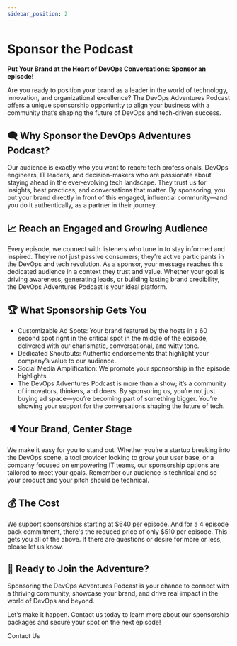```yaml
---
sidebar_position: 2
---
```


# Sponsor the Podcast

**Put Your Brand at the Heart of DevOps Conversations: Sponsor an episode!**

Are you ready to position your brand as a leader in the world of technology, innovation, and organizational excellence? The DevOps Adventures Podcast offers a unique sponsorship opportunity to align your business with a community that’s shaping the future of DevOps and tech-driven success.

## 🗨 Why Sponsor the DevOps Adventures Podcast?
Our audience is exactly who you want to reach: tech professionals, DevOps engineers, IT leaders, and decision-makers who are passionate about staying ahead in the ever-evolving tech landscape. They trust us for insights, best practices, and conversations that matter. By sponsoring, you put your brand directly in front of this engaged, influential community—and you do it authentically, as a partner in their journey.

## 📈 Reach an Engaged and Growing Audience
Every episode, we connect with listeners who tune in to stay informed and inspired. They’re not just passive consumers; they’re active participants in the DevOps and tech revolution. As a sponsor, your message reaches this dedicated audience in a context they trust and value. Whether your goal is driving awareness, generating leads, or building lasting brand credibility, the DevOps Adventures Podcast is your ideal platform.

## 🏆 What Sponsorship Gets You
* Customizable Ad Spots: Your brand featured by the hosts in a 60 second spot right in the critical spot in the middle of the episode, delivered with our charismatic, conversational, and witty tone.
* Dedicated Shoutouts: Authentic endorsements that highlight your company’s value to our audience.
* Social Media Amplification: We promote your sponsorship in the episode highlights.
* The DevOps Adventures Podcast is more than a show; it’s a community of innovators, thinkers, and doers. By sponsoring us, you’re not just buying ad space—you’re becoming part of something bigger. You’re showing your support for the conversations shaping the future of tech.

## 🔈Your Brand, Center Stage
We make it easy for you to stand out. Whether you’re a startup breaking into the DevOps scene, a tool provider looking to grow your user base, or a company focused on empowering IT teams, our sponsorship options are tailored to meet your goals. Remember our audience is technical and so your product and your pitch should be technical.

## 💰 The Cost

We support sponsorships starting at $640 per episode. And for a 4 episode pack commitment, there's the reduced price of only $510 per episode. This gets you all of the above. If there are questions or desire for more or less, please let us know.

## 📍 Ready to Join the Adventure?
Sponsoring the DevOps Adventures Podcast is your chance to connect with a thriving community, showcase your brand, and drive real impact in the world of DevOps and beyond.

Let’s make it happen. Contact us today to learn more about our sponsorship packages and secure your spot on the next episode!


<StylizedButton href="mailto:sponsor@adventuresindevops.com">
    Contact Us
</StylizedButton>